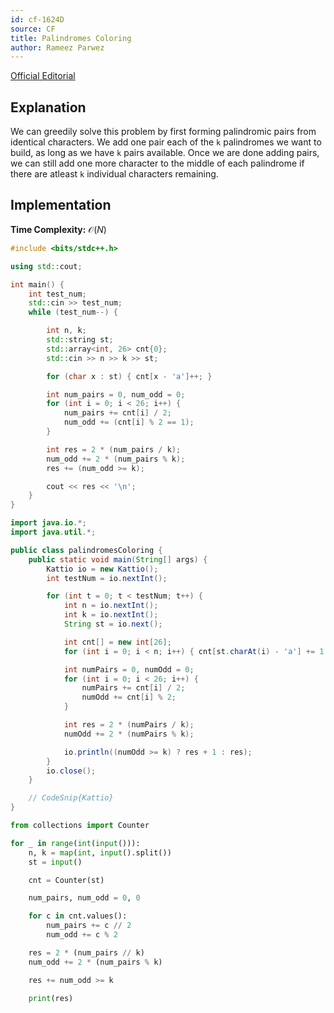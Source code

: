 ```yaml
---
id: cf-1624D
source: CF
title: Palindromes Coloring
author: Rameez Parwez
---
```


[Official Editorial](https://codeforces.com/blog/entry/98942)

## Explanation

We can greedily solve this problem by first forming palindromic pairs from identical characters.
We add one pair each of the `k` palindromes we want to build, as long as we have `k` pairs available.
Once we are done adding pairs, we can still add one more character to the middle of each palindrome if there are atleast `k` individual characters remaining.

## Implementation

**Time Complexity:** $\mathcal{O}(N)$

<LanguageSection>
<CPPSection>

```cpp
#include <bits/stdc++.h>

using std::cout;

int main() {
	int test_num;
	std::cin >> test_num;
	while (test_num--) {

		int n, k;
		std::string st;
		std::array<int, 26> cnt{0};
		std::cin >> n >> k >> st;

		for (char x : st) { cnt[x - 'a']++; }

		int num_pairs = 0, num_odd = 0;
		for (int i = 0; i < 26; i++) {
			num_pairs += cnt[i] / 2;
			num_odd += (cnt[i] % 2 == 1);
		}

		int res = 2 * (num_pairs / k);
		num_odd += 2 * (num_pairs % k);
		res += (num_odd >= k);

		cout << res << '\n';
	}
}
```

</CPPSection>
<JavaSection>

```java
import java.io.*;
import java.util.*;

public class palindromesColoring {
	public static void main(String[] args) {
		Kattio io = new Kattio();
		int testNum = io.nextInt();

		for (int t = 0; t < testNum; t++) {
			int n = io.nextInt();
			int k = io.nextInt();
			String st = io.next();

			int cnt[] = new int[26];
			for (int i = 0; i < n; i++) { cnt[st.charAt(i) - 'a'] += 1; }

			int numPairs = 0, numOdd = 0;
			for (int i = 0; i < 26; i++) {
				numPairs += cnt[i] / 2;
				numOdd += cnt[i] % 2;
			}

			int res = 2 * (numPairs / k);
			numOdd += 2 * (numPairs % k);

			io.println((numOdd >= k) ? res + 1 : res);
		}
		io.close();
	}

	// CodeSnip{Kattio}
}
```

</JavaSection>
<PySection>

```py
from collections import Counter

for _ in range(int(input())):
	n, k = map(int, input().split())
	st = input()

	cnt = Counter(st)

	num_pairs, num_odd = 0, 0

	for c in cnt.values():
		num_pairs += c // 2
		num_odd += c % 2

	res = 2 * (num_pairs // k)
	num_odd += 2 * (num_pairs % k)

	res += num_odd >= k

	print(res)
```

</PySection>
</LanguageSection>
